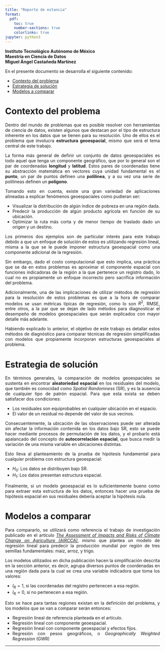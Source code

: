 ---
title: "Reporte de estancia"
format:
  pdf:
    toc: true
    number-sections: true
    colorlinks: true
jupyter: python3
---

**Instituto Tecnológico Autónomo de México**
<br>**Maestría en Ciencia de Datos**
<br>**Miguel Ángel Castañeda Martínez**

En el presente documento se desarrolla el siguiente contenido:

* [Contexto del problema](#contexto-del-problema)
* [Estrategia de solución](#estrategia-de-solución)
* [Modelos a comparar](#modelos-a-comparar)

# Contexto del problema

<div style="text-align: justify">
Dentro del mundo de problemas que es posible resolver con herramientas de
ciencia de datos, existen algunos que destacan por el tipo de estructura
inherente en los datos que se tienen para su resolución. Uno de ellos es el
problema que involucra **estructura geoespacial**, mismo que será el tema
central de este trabajo.

La forma más general de definir un conjunto de datos geoespaciales es todo
aquel que tenga un componente geográfico, que por lo general son el par de
coordenadas **longitud** y **latitud**. Estos pares de coordenadas tiene su
abstracción matemática en vectores cuya unidad fundamental es el **punto**, un par
de puntos definen una **polilínea**, y a su vez una serie de polilíneas definen
un **polígono**.

Tomando esto en cuenta, existe una gran variedad de aplicaciones alineadas a
explicar fenómenos geoespaciales como pudieran ser:

* Visualizar la distribución de algún índice de pobreza en una región dada.
* Predecir la producción de algún producto agrícola en función de su ubicación.
* Optimizar la ruta más corta y de menor tiempo de traslado dado un origen y un
destino.

Los primeros dos ejemplos son de particular interés para este trabajo debido
a que un enfoque de solución de estos es utilizando regresión lineal, misma a
la que se le puede imponer estructura geoespacial como una componente adicional
de la regresión.

Sin embargo, dado el costo computacional que esto implica, una práctica que se
da en estos problemas es aproximar el componente espacial con funciones
indicadoras de la región a la que pertenece un registro dado, lo cual no es
propiamente un enfoque incorrecto pero sacrifica información del problema.

Adicionalmente, una de las implicaciones de utilizar métodos de regresión para
la resolución de estos problemas es que a la hora de comparar modelos se usan
métricas típicas de regresión, como lo son $R^2$, RMSE, entre otros, a la par
que se dejan de lado métodos para diagnosticar el desempeño de modelos
geoespaciales que serán explicados con mayor detalle más adelante.

Habiendo explicado lo anterior, el objetivo de este trabajo es detallar estos
métodos de diagnóstico para comparar técnicas de regresión simplificadas con
modelos que propiamente incorporan estructuras geoespaciales al problema.
</div>

# Estrategia de solución

<div style="text-align: justify">
En términos generales, la comparación de modelos geoespaciales se sustenta en
encontrar **aleatoriedad espacial** en los residuales del modelo, que también
es conocidad como _Spatial Randomness_ (SR), y es la ausencia de cualquier
tipo de patrón espacial. Para que esta exista se deben satisfacer dos
condiciones:

* Los residuales son equiprobables en cualquier ubicación en el
espacio.
* El valor de un residual no depende del valor de sus vecinos.

Consecuentemente, la ubicación de las observaciones puede ser alterada sin
afectar la información contenida en los datos bajo SR, esto se puede hacer
mediante procesos de permutación de los datos, y el probarlo está apalancado
del concepto de **autocorrelación espacial**, que busca medir la variación de
una misma variable en ubicaciones distintas.

Esto lleva al planteamiento de la prueba de hipótesis fundamental para
cualquier problema con estructura geoespacial:

* $H_0$: Los datos se distribuyen bajo SR.
* $H_1$: Los datos presentan estructura espacial.

Finalmente, si un modelo geoespacial es lo suficientemente bueno como para
extraer esta estructura de los datos, entonces hacer una prueba de hipótesis
espacial en sus residuales debería aceptar la hipótesis nula.
</div>

# Modelos a comparar

<div style="text-align: justify">
Para compararlo, se utilizará como referencia el trabajo de investigación
publicado en el artículo [_The Assessment of Impacts and Risks of Climate
Change on Agriculture (AIRCCA)_](https://www.tandfonline.com/doi/full/10.1080/17421772.2020.1754448),
mismo que plantea un modelo de regresión lineal para predecir la producción
mundial por región de tres semillas fundamentales: maíz, arroz, y trigo.

Los modelos utilizados en dicha publicación hacen la simplificación descrita en
la sección anterior, es decir, agrupa diversos puntos de coordenadas en una
región dada para la cual se crea una variable indicadora que toma los valores:

* $I_R = 1$, si las coordenadas del registro pertenecen a esa región.
* $I_R = 0$, si no pertenecen a esa región.

Esto se hace para tantas regiones existan en la definición del problema, y los
modelos que se van a comparar serán entonces:

* Regresión lineal de referencia planteada en el artículo.
* Regresión lineal con componente geoespacial.
* Regresión lineal con componente geoespacial y efectos fijos.
* Regresión con pesos geográficos, o _Geographically Weighted Regression_ (GWR)
</div>

---